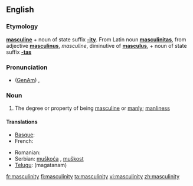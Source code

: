 ==English==

===Etymology===
'''[[masculine]]''' + noun of state suffix '''[[-ity]]'''.  From Latin noun '''[[masculinitas]]''', from adjective '''[[masculinus]]''', ''masculine'', diminutive of '''[[masculus]]''', + noun of state suffix '''[[-tas]]'''

===Pronunciation===
* ([[GenAm]]) {{IPA|/ˌmæskjəˈlɪnɪti/}}, {{SAMPA|/%m{skj@"lInIti/}}

===Noun===
{{en-noun|masculinit|ies}}

# The degree or property of being [[masculine]] or [[manly]]; [[manliness]]

====Translations====
{{trans-top|degree or property of being masculine}}
* [[Basque]]: {{t-|eu|maskulinotasun|xs=Basque}}
* French: {{t+|fr|masculinité|f}}
{{trans-mid}}
* Romanian: {{t-|ro|masculinitate|f}}
* Serbian: [[muškoća]] {{f}}, [[muškost]] {{f}}
* [[Telugu]]: {{t|te|మగతనం|sc=Telu}} (magatanam)
{{trans-bottom}}

[[fr:masculinity]]
[[fi:masculinity]]
[[ta:masculinity]]
[[vi:masculinity]]
[[zh:masculinity]]